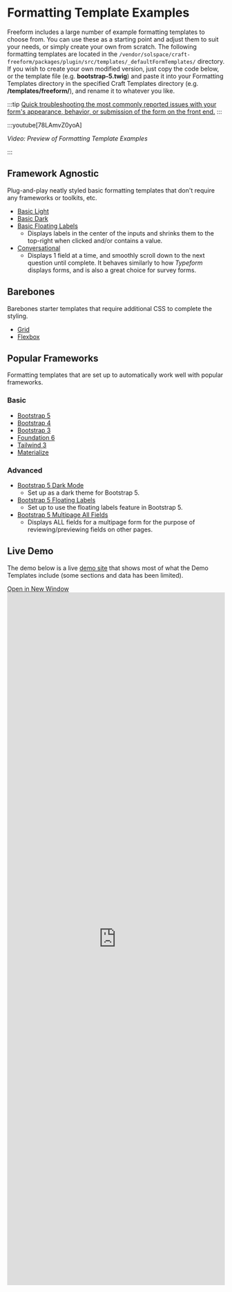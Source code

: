 # Formatting Template Examples

Freeform includes a large number of example formatting templates to choose from. You can use these as a starting point and adjust them to suit your needs, or simply create your own from scratch. The following formatting templates are located in the `/vendor/solspace/craft-freeform/packages/plugin/src/templates/_defaultFormTemplates/` directory. If you wish to create your own modified version, just copy the code below, or the template file (e.g. **bootstrap-5.twig**) and paste it into your Formatting Templates directory in the specified Craft Templates directory (e.g. **/templates/freeform/**), and rename it to whatever you like.

:::tip
[Quick troubleshooting the most commonly reported issues with your form's appearance, behavior, or submission of the form on the front end.](../../guides/testing/troubleshooting-form-issues.mdx)
:::

:::youtube[78LAmvZ0yoA]

<i>Video: Preview of Formatting Template Examples</i>

:::

## Framework Agnostic

Plug-and-play neatly styled basic formatting templates that don't require any frameworks or toolkits, etc.

- [Basic Light](./basic-light.mdx)
- [Basic Dark](./basic-dark.mdx)
- [Basic Floating Labels](./basic-floating-labels.mdx)
  - Displays labels in the center of the inputs and shrinks them to the top-right when clicked and/or contains a value.
- [Conversational](./conversational.mdx)
  - Displays 1 field at a time, and smoothly scroll down to the next question until complete. It behaves similarly to how _Typeform_ displays forms, and is also a great choice for survey forms.

## Barebones

Barebones starter templates that require additional CSS to complete the styling.

- [Grid](./grid.mdx)
- [Flexbox](./flexbox.mdx)

## Popular Frameworks

Formatting templates that are set up to automatically work well with popular frameworks.

### Basic

- [Bootstrap 5](./bootstrap-5.mdx)
- [Bootstrap 4](./bootstrap-4)
- [Bootstrap 3](./bootstrap-3)
- [Foundation 6](./foundation-6.mdx)
- [Tailwind 3](./tailwind-3.mdx)
- [Materialize](./materialize)

### Advanced

- [Bootstrap 5 Dark Mode](./bootstrap-5-dark.mdx)
  - Set up as a dark theme for Bootstrap 5.
- [Bootstrap 5 Floating Labels](./bootstrap-5-floating-labels.mdx)
  - Set up to use the floating labels feature in Bootstrap 5.
- [Bootstrap 5 Multipage All Fields](./bootstrap-5-multipage-all-fields.mdx)
  - Displays ALL fields for a multipage form for the purpose of reviewing/previewing fields on other pages.

## Live Demo

The demo below is a live [demo site](https://demo.solspace.net/craft/freeform-demo/) that shows most of what the Demo Templates include (some sections and data has been limited).

<div class="demo-buttons">
  <a href="https://demo.solspace.net/craft/freeform-demo/" target="_blank">
    Open in New Window
  </a>
</div>
<iframe
  title="App Demo"
  id="app-demo"
  src="https://demo.solspace.net/craft/freeform-demo/"
  scrolling="yes"
  height="1600px"
  width="100%"
  class="app-demo"
  frameborder="0"
></iframe>
